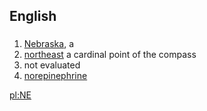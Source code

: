 ==English==

==={{Abbreviation}}===
#[[Nebraska]], a {{USstate}}
#[[northeast]] a cardinal point of the compass
#not evaluated
# [[norepinephrine]]

[[pl:NE]]